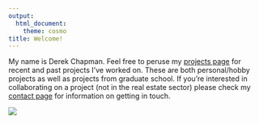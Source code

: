 ```yaml
---
output: 
  html_document: 
    theme: cosmo
title: Welcome!
---
```


My name is Derek Chapman.  Feel free to peruse my [projects page](portfolio.html) for recent and past projects I've worked on.  These are both personal/hobby projects as well as projects from graduate school.  If you're interested in collaborating on a project (not in the real estate sector) please check my [contact page](contact.html) for information on getting in touch.

![](images/intro_photo.jpeg)

